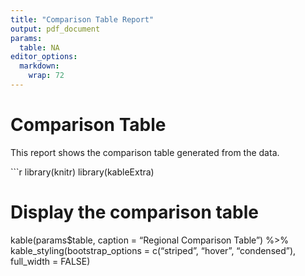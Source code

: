 ---
title: "Comparison Table Report"
output: pdf_document
params:
  table: NA
editor_options: 
  markdown: 
    wrap: 72
---

# Comparison Table

This report shows the comparison table generated from the data.

```{r echo=FALSE, message=FALSE, warning=FALSE}
library(knitr)
library(kableExtra)

# Display the comparison table
kable(params$table, caption = "Regional Comparison Table") %>%
  kable_styling(bootstrap_options = c("striped", "hover", "condensed"),
                full_width = FALSE)





